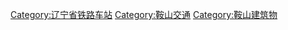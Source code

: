 [[Category:辽宁省铁路车站|Category:辽宁省铁路车站]]
[[Category:鞍山交通|Category:鞍山交通]]
[[Category:鞍山建筑物|Category:鞍山建筑物]]